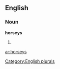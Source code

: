 
==English==

===Noun===
'''horseys'''

# {{plural of|[[horsey]]}}

[[Category:English plurals]]

[[ar:horseys]]